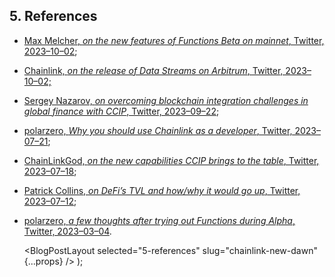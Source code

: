 
## 5. References

- [Max Melcher, _on the new features of Functions Beta on mainnet_, Twitter, 2023–10–02](https://twitter.com/MaxwellMelcher/status/1708851003175411754);

- [Chainlink, _on the release of Data Streams on Arbitrum_, Twitter, 2023–10–02;](https://twitter.com/chainlink/status/1708844584296485368)

- [Sergey Nazarov, _on overcoming blockchain integration challenges in global finance with CCIP_, Twitter, 2023–09–22](https://twitter.com/SergeyNazarov/status/1705288338989519079);

- [polarzero, _Why you should use Chainlink as a developer_, Twitter, 2023–07–21](https://twitter.com/0xpolarzero/status/1682359325149261827);

- [ChainLinkGod, _on the new capabilities CCIP brings to the table_, Twitter, 2023–07–18](https://twitter.com/ChainLinkGod/status/1681118318567243776);

- [Patrick Collins, _on DeFi’s TVL and how/why it would go up_, Twitter, 2023–07–12](https://twitter.com/PatrickAlphaC/status/1679129438598864899);

- [polarzero, _a few thoughts after trying out Functions during Alpha_, Twitter, 2023–03–04](https://twitter.com/0xpolarzero/status/1632035128674508801).

  <BlogPostLayout selected="5-references" slug="chainlink-new-dawn" {...props} />
);
